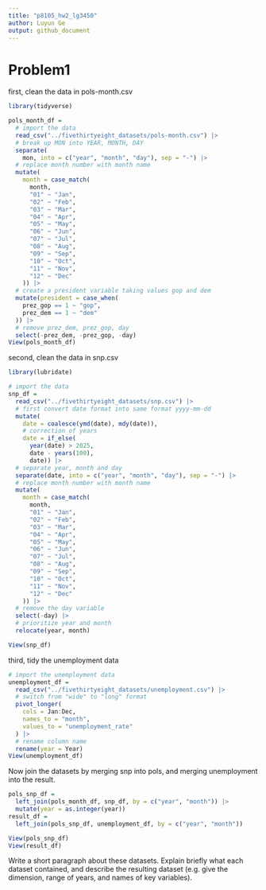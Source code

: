 ```yaml
---
title: "p8105_hw2_lg3450"
author: Luyun Ge
output: github_document
---
```


# Problem1
first, clean the data in pols-month.csv
```r
library(tidyverse)
```
```r
pols_month_df = 
  # import the data
  read_csv("../fivethirtyeight_datasets/pols-month.csv") |>
  # break up MON into YEAR, MONTH, DAY
  separate(
    mon, into = c("year", "month", "day"), sep = "-") |>
  # replace month number with month name
  mutate(
    month = case_match(
      month, 
      "01" ~ "Jan",
      "02" ~ "Feb",
      "03" ~ "Mar",
      "04" ~ "Apr",
      "05" ~ "May",
      "06" ~ "Jun",
      "07" ~ "Jul",
      "08" ~ "Aug",
      "09" ~ "Sep",
      "10" ~ "Oct",
      "11" ~ "Nov", 
      "12" ~ "Dec"
    )) |>
  # create a president variable taking values gop and dem
  mutate(president = case_when(
    prez_gop == 1 ~ "gop",
    prez_dem == 1 ~ "dem"
  )) |>
  # remove prez_dem, prez_gop, day
  select(-prez_dem, -prez_gop, -day)
View(pols_month_df)
```
second, clean the data in snp.csv
```r
library(lubridate)
```
```r
# import the data
snp_df = 
  read_csv("../fivethirtyeight_datasets/snp.csv") |>
  # first convert date format into same format yyyy-mm-dd 
  mutate(
    date = coalesce(ymd(date), mdy(date)),
    # correction of years
    date = if_else(
      year(date) > 2025, 
      date - years(100), 
      date)) |>
  # separate year, month and day
  separate(date, into = c("year", "month", "day"), sep = "-") |>
  # replace month number with month name
  mutate(
    month = case_match(
      month, 
      "01" ~ "Jan",
      "02" ~ "Feb",
      "03" ~ "Mar",
      "04" ~ "Apr",
      "05" ~ "May",
      "06" ~ "Jun",
      "07" ~ "Jul",
      "08" ~ "Aug",
      "09" ~ "Sep",
      "10" ~ "Oct",
      "11" ~ "Nov", 
      "12" ~ "Dec"
    )) |>
  # remove the day variable
  select(-day) |>
  # prioritize year and month
  relocate(year, month)

View(snp_df)
```
third, tidy the unemployment data
```r
# import the unemployment data
unemployment_df = 
  read_csv("../fivethirtyeight_datasets/unemployment.csv") |>
  # switch from "wide" to "long" format
  pivot_longer(
    cols = Jan:Dec,
    names_to = "month",
    values_to = "unemployment_rate"
  ) |>
  # rename column name
  rename(year = Year)
View(unemployment_df)
```
Now join the datasets by merging snp into pols, and merging unemployment into the result.
```r
pols_snp_df = 
  left_join(pols_month_df, snp_df, by = c("year", "month")) |>
  mutate(year = as.integer(year))
result_df = 
  left_join(pols_snp_df, unemployment_df, by = c("year", "month"))

View(pols_snp_df)
View(result_df)
```
Write a short paragraph about these datasets. Explain briefly what each dataset contained, and describe the resulting dataset (e.g. give the dimension, range of years, and names of key variables).





